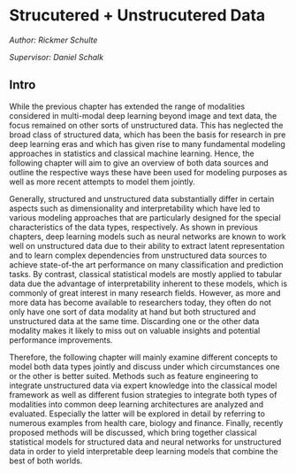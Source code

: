 # Strucutered + Unstrucutered Data

*Author: Rickmer Schulte*

*Supervisor: Daniel Schalk*

## Intro

While the previous chapter has extended the range of modalities considered in multi-modal deep learning beyond image and text data, the focus remained on other sorts of unstructured data. This has neglected the broad class of structured data, which has been the basis for research in pre deep learning eras and which has given rise to many fundamental modeling approaches in statistics and classical machine learning. Hence, the following chapter will aim to give an overview of both data sources and outline the respective ways these have been used for modeling purposes as well as more recent attempts to model them jointly. 
 
Generally, structured and unstructured data substantially differ in certain aspects such as dimensionality and interpretability which have led to various modeling approaches that are particularly designed for the special characteristics of the data types, respectively. As shown in previous chapters, deep learning models such as neural networks are known to work well on unstructured data due to their ability to extract latent representation and to learn complex dependencies from unstructured data sources to achieve state-of-the art performance on many classification and prediction tasks. By contrast, classical statistical models are mostly applied to tabular data due the advantage of interpretability inherent to these models, which is commonly of great interest in many research fields. However, as more and more data has become available to researchers today, they often do not only have one sort of data modality at hand but both structured and unstructured data at the same time. Discarding one or the other data modality makes it likely to miss out on valuable insights and potential performance improvements.
 
Therefore, the following chapter will mainly examine different concepts to model both data types jointly and discuss under which circumstances one or the other is better suited. Methods such as feature engineering to integrate unstructured data via expert knowledge into the classical model framework as well as different fusion strategies to integrate both types of modalities into common deep learning architectures are analyzed and evaluated. Especially the latter will be explored in detail by referring to numerous examples from health care, biology and finance. Finally, recently proposed methods will be discussed, which bring together classical statistical models for structured data and neural networks for unstructured data in order to yield interpretable deep learning models that combine the best of both worlds.
